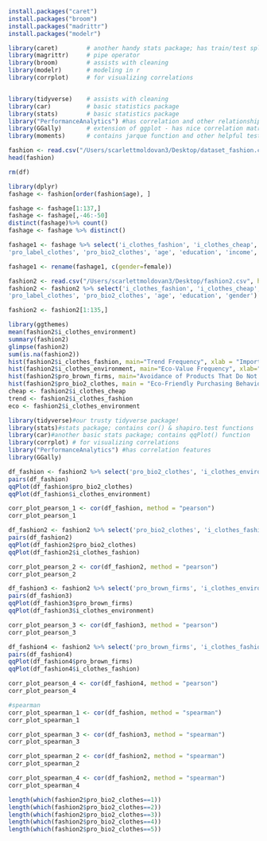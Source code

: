 ```r
install.packages("caret")
install.packages("broom")
install.packages("madrittr")
install.packages("modelr")

library(caret)        # another handy stats package; has train/test split functions
library(magrittr)     # pipe operator
library(broom)        # assists with cleaning
library(modelr)       # modeling in r
library(corrplot)     # for visualizing correlations


library(tidyverse)    # assists with cleaning
library(car)          # basic statistics package
library(stats)        # basic statistics package
library("PerformanceAnalytics") #has correlation and other relationship/modeling features
library(GGally)       # extension of ggplot - has nice correlation matrix plot
library(moments)      # contains jarque function and other helpful test functions

fashion <- read.csv("/Users/scarlettmoldovan3/Desktop/dataset_fashion.csv", header=TRUE)
head(fashion)

```
```r
rm(df)

```
```r
library(dplyr)
fashage <- fashion[order(fashion$age), ]
```
```r
fashage <- fashage[1:137,]
fashage <- fashage[,-46:-50]
distinct(fashage)%>% count()
fashage <- fashage %>% distinct()

fashage1 <- fashage %>% select('i_clothes_fashion', 'i_clothes_cheap', 'i_clothes_know', 'i_clothes_environment', 'pro_brown_firms',
'pro_label_clothes', 'pro_bio2_clothes', 'age', 'education', 'income', 'female')
```
```r
fashage1 <- rename(fashage1, c(gender=female))
```
```r
fashion2 <- read.csv("/Users/scarlettmoldovan3/Desktop/fashion2.csv", header=TRUE)
fashion2 <- fashion2 %>% select('i_clothes_fashion', 'i_clothes_cheap', 'i_clothes_know', 'i_clothes_environment', 'pro_brown_firms',
'pro_label_clothes', 'pro_bio2_clothes', 'age', 'education', 'gender')
```
```r
fashion2 <- fashion2[1:135,]
```

```r
library(ggthemes)
mean(fashion2$i_clothes_environment)
summary(fashion2)
glimpse(fashion2)
sum(is.na(fashion2))
hist(fashion2$i_clothes_fashion, main="Trend Frequency", xlab = "Importance", ylab = "Frequency")
hist(fashion2$i_clothes_environment, main="Eco-Value Frequency", xlab="Importance", ylab="Frequency")
hist(fashion2$pro_brown_firms, main="Avoidance of Products That Do Not Respect the Environment", xlab="Importance", ylab="Frequency")
hist(fashion2$pro_bio2_clothes, main = "Eco-Friendly Purchasing Behavior", xlab="Importance", ylab="Frequency")
cheap <- fashion2$i_clothes_cheap
trend <- fashion2$i_clothes_fashion
eco <- fashion2$i_clothes_environment

```

```r
library(tidyverse)#our trusty tidyverse package!
library(stats)#stats package; contains cor() & shapiro.test functions
library(car)#another basic stats package; contains qqPlot() function
library(corrplot) # for visualizing correlations
library("PerformanceAnalytics") #has correlation features
library(GGally)
```
```r
df_fashion <- fashion2 %>% select('pro_bio2_clothes', 'i_clothes_environment')
pairs(df_fashion)
qqPlot(df_fashion$pro_bio2_clothes)
qqPlot(df_fashion$i_clothes_environment)

corr_plot_pearson_1 <- cor(df_fashion, method = "pearson")
corr_plot_pearson_1

df_fashion2 <- fashion2 %>% select('pro_bio2_clothes', 'i_clothes_fashion')
pairs(df_fashion2)
qqPlot(df_fashion2$pro_bio2_clothes)
qqPlot(df_fashion2$i_clothes_fashion)

corr_plot_pearson_2 <- cor(df_fashion2, method = "pearson")
corr_plot_pearson_2

df_fashion3 <- fashion2 %>% select('pro_brown_firms', 'i_clothes_environment')
pairs(df_fashion3)
qqPlot(df_fashion3$pro_brown_firms)
qqPlot(df_fashion3$i_clothes_environment)

corr_plot_pearson_3 <- cor(df_fashion3, method = "pearson")
corr_plot_pearson_3

df_fashion4 <- fashion2 %>% select('pro_brown_firms', 'i_clothes_fashion')
pairs(df_fashion4)
qqPlot(df_fashion4$pro_brown_firms)
qqPlot(df_fashion4$i_clothes_fashion)

corr_plot_pearson_4 <- cor(df_fashion4, method = "pearson")
corr_plot_pearson_4

```
```r
#spearman
corr_plot_spearman_1 <- cor(df_fashion, method = "spearman")
corr_plot_spearman_1

corr_plot_spearman_3 <- cor(df_fashion3, method = "spearman")
corr_plot_spearman_3

corr_plot_spearman_2 <- cor(df_fashion2, method = "spearman")
corr_plot_spearman_2

corr_plot_spearman_4 <- cor(df_fashion2, method = "spearman")
corr_plot_spearman_4
```
```r
length(which(fashion2$pro_bio2_clothes==1))
length(which(fashion2$pro_bio2_clothes==2))
length(which(fashion2$pro_bio2_clothes==3))
length(which(fashion2$pro_bio2_clothes==4))
length(which(fashion2$pro_bio2_clothes==5))
```